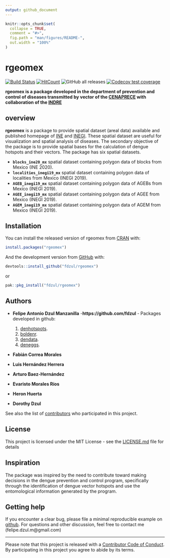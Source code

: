 ```yaml
---
output: github_document
---
```


<!-- README.md is generated from README.Rmd. Please edit that file -->

```r
knitr::opts_chunk$set(
  collapse = TRUE,
  comment = "#>",
  fig.path = "man/figures/README-",
  out.width = "100%"
)
```

# **rgeomex**
[![Build Status](https://travis-ci.com/fdzul/rgeomex.svg?branch=main)](https://travis-ci.com/fdzul/rgeomex) 
[![HitCount](http://hits.dwyl.com/fdzul/rgeomex.svg)](http://hits.dwyl.com/fdzul/rgeomex)
![GitHub all releases](https://img.shields.io/github/downloads/fdzul/rgeomex/total)
[![Codecov test coverage](https://codecov.io/gh/fdzul/rgeomex/branch/master/graph/badge.svg)](https://codecov.io/gh/fdzul/rgeomex?branch=master)

**rgeomex is a package developed in the department of prevention and control of diseases transmitted by vector of the [CENAPRECE](https://www.gob.mx/salud/cenaprece) with collaboration of the [INDRE](https://www.gob.mx/salud/acciones-y-programas/instituto-de-diagnostico-y-referencia-epidemiologicos-mision-vision-y-politica-de-calidad-181639?state=published)** 

## **overview**

**rgeomex** is a package to provide spatial dataset (areal data) available and published homepage of [INE](https://pautas.ine.mx/transparencia/mapas/) and [INEGI](https://www.inegi.org.mx/temas/mg). These spatial dataset are useful for visualization and spatial analysis of diseases. The secondary objective of the package is to provide spatial bases for the calculation of dengue hotspots and their vectors. The package has six spatial datasets.

  - **`blocks_ine20_mx`** spatial dataset containing polygon data of blocks from Mexico (INE 2020).
  - **`localities_inegi19_mx`** spatial dataset containing polygon data of localities from Mexico (INEGI 2019).
  - **`AGEB_inegi19_mx`** spatial dataset containing polygon data of AGEBs from Mexico (INEGI 2019).
  - **`AGEE_inegi19_mx`** spatial dataset containing polygon data of AGEE from Mexico (INEGI 2019).
  - **`AGEM_inegi19_mx`** spatial dataset containing polygon data of AGEM from Mexico (INEGI 2019).



## Installation

You can install the released version of rgeomex from [CRAN](https://CRAN.R-project.org) with:

``` r
install.packages("rgeomex")
```

And the development version from [GitHub](https://github.com/) with:

``` r
devtools::install_github("fdzul/rgeomex")
```
or

``` r
pak::pkg_install("fdzul/rgeomex")
```

## Authors

* **Felipe Antonio Dzul Manzanilla** -**https://github.com/fdzul** - Packages developed in github:

  1) [denhotspots](https://github.com/fdzul/denhotspots). 
  2) [boldenr](https://github.com/fdzul/boldenr). 
  3) [dendata](https://github.com/fdzul/dendata).
  4) [deneggs](https://github.com/fdzul/deneggs).

* **Fabián Correa Morales**
* **Luis Hernández Herrera**
* **Arturo Baez-Hernández**
* **Evaristo Morales Ríos**
* **Heron Huerta**
* **Dorothy Dzul**



See also the list of [contributors](https://github.com/fdzul/geomex/contributors) who participated in this project.

## License

This project is licensed under the MIT License - see the [LICENSE.md](LICENSE.md) file for details


## Inspiration

The package was inspired by the need to contribute toward making decisions in the dengue prevention and control program, specifically through the identification of dengue vector hotspots and use the entomological information generated by the program.

## Getting help

If you encounter a clear bug, please file a minimal reproducible example
on [github](https://github.com/fdzul/rgeomex/issues). For questions
and other discussion, feel free to contact me (felipe.dzul.m@gmail.com)

-----

Please note that this project is released with a [Contributor Code of
Conduct](https://dplyr.tidyverse.org/CODE_OF_CONDUCT). By participating
in this project you agree to abide by its terms.
